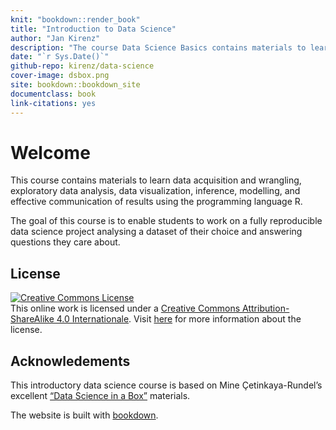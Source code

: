 ```yaml
---
knit: "bookdown::render_book"
title: "Introduction to Data Science"
author: "Jan Kirenz"
description: "The course Data Science Basics contains materials to learn data acquisition and wrangling, exploratory data analysis, data visualization, inference, modelling, and effective communication of results using the programming language R."
date: "`r Sys.Date()`"
github-repo: kirenz/data-science
cover-image: dsbox.png
site: bookdown::bookdown_site
documentclass: book
link-citations: yes
---
```


# Welcome {.unnumbered}

This course contains materials to learn data acquisition and wrangling, exploratory data analysis, data visualization, inference, modelling, and effective communication of results using the programming language R.

The goal of this course is to enable students to work on a fully reproducible data science project analysing a dataset of their choice and answering questions they care about.

## License {.unnumbered}

<a rel="license" href="https://creativecommons.org/licenses/by-sa/4.0/"><img src="https://licensebuttons.net/l/by-sa/4.0/88x31.png" alt="Creative Commons License" style="border-width:0"/></a><br />This online work is licensed under a <a rel="license" href="https://creativecommons.org/licenses/by-sa/4.0/">Creative Commons Attribution-ShareAlike 4.0 Internationale</a>.
Visit [here](https://github.com/rstudio-education/datascience-box/blob/master/LICENSE.md) for more information about the license.

## Acknowledements {.unnumbered}

This introductory data science course is based on Mine Çetinkaya-Rundel's excellent ["Data Science in a Box"](https://datasciencebox.org) materials.

The website is built with [bookdown](https://bookdown.org/).
